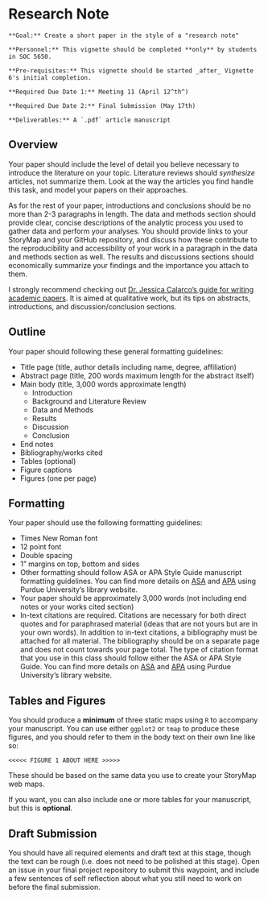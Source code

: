 # Research Note

```block
**Goal:** Create a short paper in the style of a "research note"
```

```block
**Personnel:** This vignette should be completed **only** by students in SOC 5650. 
```

```block
**Pre-requisites:** This vignette should be started _after_ Vignette 6's initial completion.
```

```block
**Required Due Date 1:** Meeting 11 (April 12^th^)

**Required Due Date 2:** Final Submission (May 17th)
```

```block
**Deliverables:** A `.pdf` article manuscript
```

## Overview
Your paper should include the level of detail you believe necessary to introduce the literature on your topic. Literature reviews should *synthesize* articles, not summarize them. Look at the way the articles you find handle this task, and model your papers on their approaches.

As for the rest of your paper, introductions and conclusions should be no more than 2-3 paragraphs in length. The data and methods section should provide clear, concise descriptions of the analytic process you used to gather data and perform your analyses. You should provide links to your StoryMap and your GitHub repository, and discuss how these contribute to the reproducibility and accessibility of your work in a paragraph in the data and methods section as well. The results and discussions sections should economically summarize your findings and the importance you attach to them. 

I strongly recommend checking out [Dr. Jessica Calarco's guide for writing academic papers](http://www.jessicacalarco.com/teaching-resources). It is aimed at qualitative work, but its tips on abstracts, introductions, and discussion/conclusion sections.

## Outline
Your paper should following these general formatting guidelines:

  - Title page (title, author details including name, degree, affiliation)
  - Abstract page (title, 200 words maximum length for the abstract itself)
  - Main body (title, 3,000 words approximate length)
      - Introduction
      - Background and Literature Review
      - Data and Methods
      - Results
      - Discussion
      - Conclusion
  - End notes
  - Bibliography/works cited
  - Tables (optional)
  - Figure captions
  - Figures (one per page)

## Formatting
Your paper should use the following formatting guidelines:

  - Times New Roman font
  - 12 point font
  - Double spacing
  - 1" margins on top, bottom and sides
  - Other formatting should follow ASA or APA Style Guide manuscript formatting guidelines. You can find more details on [ASA](https://owl.english.purdue.edu/owl/resource/583/01/) and [APA](https://owl.english.purdue.edu/owl/resource/560/01/) using Purdue University's library website.
  - Your paper should be approximately 3,000 words (not including end notes or your works cited section)
  - In-text citations are required. Citations are necessary for both direct quotes and for paraphrased material (ideas that are not yours but are in your own words). In addition to in-text citations, a bibliography must be attached for all material. The bibliography should be on a separate page and does not count towards your page total. The type of citation format that you use in this class should follow either the ASA or APA Style Guide. You can find more details on [ASA](https://owl.english.purdue.edu/owl/resource/583/01/) and [APA](https://owl.english.purdue.edu/owl/resource/560/01/) using Purdue University's library website.
  
## Tables and Figures
You should produce a **minimum** of three static maps using `R` to accompany your manuscript. You can use either `ggplot2` or `tmap` to produce these figures, and you should refer to them in the body text on their own line  like so:

```
<<<<< FIGURE 1 ABOUT HERE >>>>>
```

These should be based on the same data you use to create your StoryMap web maps. 

If you want, you can also include one or more tables for your manuscript, but this is **optional**.

## Draft Submission
You should have all required elements and draft text at this stage, though the text can be rough (i.e. does not need to be polished at this stage). Open an issue in your final project repository to submit this waypoint, and include a few sentences of self reflection about what you still need to work on before the final submission.

